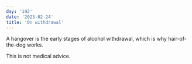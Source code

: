 ```yaml
---
day: '192'
date: '2023-02-24'
title: 'On withdrawal'
---
```


A hangover is the early stages of alcohol withdrawal, which is why hair-of-the-dog works.

This is not medical advice.
